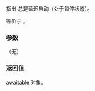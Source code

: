 {{cpp/title|{{small|generator&lt;Ref,V,Allocator&gt;::promise_type::}}initial_suspend}}
{{cpp/coroutine/generator/navbar}}
{{ddcl|since=c++23|
std::suspend_always initial_suspend() const noexcept;
}}

指出 {{ltt std|cpp/coroutine/generator}} 总是延迟启动（处于暂停状态）。

等价于 {{c|return std::suspend_always{};}}。

===参数===
（无）

===返回值===
[[cpp/coroutine/suspend_always|awaitable]] 对象。

{{langlinks|de|en|es|fr|it|ja|pt|ru}}